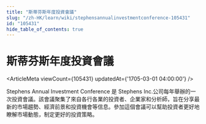 ```yaml
---
title: "斯蒂芬斯年度投資會議"
slug: "/zh-HK/learn/wiki/stephensannualinvestmentconference-105431"
id: "105431"
hide_table_of_contents: true
---
```



# 斯蒂芬斯年度投資會議

<ArticleMeta viewCount={105431} updatedAt={'1705-03-01 04:00:00'} />

Stephens Annual Investment Conference 是 Stephens Inc.公司每年舉辦的一次投資會議。該會議聚集了來自各行各業的投資者、企業家和分析師，旨在分享最新的市場趨勢、經濟前景和投資機會等信息。參加這個會議可以幫助投資者更好地瞭解市場動態，制定更好的投資策略。
